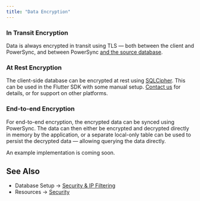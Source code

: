 ```yaml
---
title: "Data Encryption"
---
```


### In Transit Encryption

Data is always encrypted in transit using TLS — both between the client and PowerSync, and between PowerSync [and the source database](/usage/lifecycle-maintenance/postgres-maintenance#tls).

### At Rest Encryption

The client-side database can be encrypted at rest using [SQLCipher](https://www.zetetic.net/sqlcipher/). This can be used in the Flutter SDK with some manual setup. [Contact us](/resources/contact-us) for details, or for support on other platforms.

### End-to-end Encryption

For end-to-end encryption, the encrypted data can be synced using PowerSync. The data can then either be encrypted and decrypted directly in memory by the application, or a separate local-only table can be used to persist the decrypted data — allowing querying the data directly.

An example implementation is coming soon.

## See Also

* Database Setup → [Security & IP Filtering](/usage/installation/database-setup/security-and-ip-filtering)
* Resources → [Security](/resources/security)